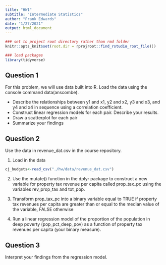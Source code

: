```yaml
---
title: "HW1"
subtitle: "Intermediate Statistics"
author: "Frank Edwards"
date: "1/27/2021"
output: html_document
---
```


```r
### set to project root directory rather than rmd folder
knitr::opts_knit$set(root.dir = rprojroot::find_rstudio_root_file())

### load packages
library(tidyverse)
```

## Question 1

For this problem, we will use data built into R. Load the data using the console command data(anscombe). 

- Describe the relationships between y1 and x1, y2 and x2, y3 and x3, and y4 and x4 in sequence using a correlation coefficient. 
- Construct linear regression models for each pair. Describe your results.
- Draw a scatterplot for each pair
- Summarize your findings

## Question 2

Use the data in revenue_dat.csv in the course repository. 

1. Load in the data

```r
cj_budgets<-read_csv("./hw/data/revenue_dat.csv")
```


2. Use the mutate() function in the dplyr package to construct a new variable for property tax revenue per capita called prop_tax_pc using the variables rev_prop_tax and tot_pop.

3. Transform prop_tax_pc into a binary variable equal to TRUE if property tax revenues per capita are greater than or equal to the median value of the variable, FALSE otherwise

4. Run a linear regression model of the proportion of the population in deep poverty (pop_pct_deep_pov) as a function of property tax revenues per capita (your binary measure).

## Question 3

Interpret your findings from the regression model.
